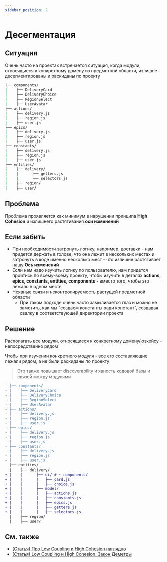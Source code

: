 ```yaml
---
sidebar_position: 2
---
```



# Десегментация

<WIP ticket="148" />

## Ситуация

Очень часто на проектах встречается ситуация, когда модули, относящиеся к конкретному домену из предметной области, излишне десегментированы и раскиданы по проекту

```sh
├── components/
|    ├── DeliveryCard
|    ├── DeliveryChoice
|    ├── RegionSelect
|    ├── UserAvatar
├── actions/
|    ├── delivery.js
|    ├── region.js
|    ├── user.js
├── epics/
|    ├── delivery.js
|    ├── region.js
|    ├── user.js
├── constants/
|    ├── delivery.js
|    ├── region.js
|    ├── user.js
├── entities/
|    ├── delivery/
|    |      ├── getters.js
|    |      ├── selectors.js
|    ├── region/
|    ├── user/
```

## Проблема

Проблема проявляется как минимум в нарушении принципа **High Cohesion** и излишнего растягивания **оси изменений**

## Если забить

- При необходимости затронуть логику, например, доставки - нам придется держать в голове, что она лежит в нескольких местах и затронуть в коде именно несколько мест - что излишне растягивает нашу **Ось изменений**
- Если нам надо изучить логику по пользователю, нам придется пройтись по всему-всему проекту, чтобы изучить в деталях **actions, epics, constants, entities, components** - вместо того, чтобы это лежало в одном месте
- Неявные связи и неконтролируемость растущей предметной области
    -  При таком подходе очень часто замыливается глаз и можно не заметить, как мы "создаем константы ради констант", создавая свалку в соответствующей директории проекта

## Решение

Располагать все модули, относящиеся к конкретному домену/юзкейсу - непосредственно рядом

Чтобы при изучении конкретного модуля - все его составляющие лежали рядом, а не были раскиданы по проекту

> Это также повышает discoverability и явность кодовой базы и связей между модулями

```diff
- ├── components/
- |    ├── DeliveryCard
- |    ├── DeliveryChoice
- |    ├── RegionSelect
- |    ├── UserAvatar
- ├── actions/
- |    ├── delivery.js
- |    ├── region.js
- |    ├── user.js
- ├── epics/
- |    ├── delivery.js
- |    ├── region.js
- |    ├── user.js
- ├── constants/
- |    ├── delivery.js
- |    ├── region.js
- |    ├── user.js
  ├── entities/
  |    ├── delivery/
+ |    |      ├── ui/ # ~ components/
+ |    |      |   ├── card.js
+ |    |      |   ├── choice.js
+ |    |      ├── model/
+ |    |      |   ├── actions.js
+ |    |      |   ├── constants.js
+ |    |      |   ├── epics.js
+ |    |      |   ├── getters.js
+ |    |      |   ├── selectors.js
  |    ├── region/
  |    ├── user/
```

## См. также
* [(Статья) Про Low Coupling и High Cohesion наглядно](https://enterprisecraftsmanship.com/posts/cohesion-coupling-difference/)
* [(Статья) Low Coupling и High Cohesion. Закон Деметры](https://medium.com/german-gorelkin/low-coupling-high-cohesion-d36369fb1be9)
